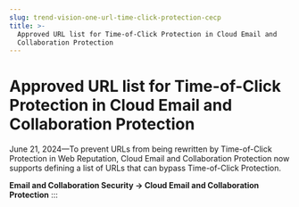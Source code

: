 ```yaml
---
slug: trend-vision-one-url-time-click-protection-cecp
title: >-
  Approved URL list for Time-of-Click Protection in Cloud Email and
  Collaboration Protection
---
```

# Approved URL list for Time-of-Click Protection in Cloud Email and Collaboration Protection

June 21, 2024—To prevent URLs from being rewritten by Time-of-Click Protection in Web Reputation, Cloud Email and Collaboration Protection now supports defining a list of URLs that can bypass Time-of-Click Protection.

**Email and Collaboration Security → Cloud Email and Collaboration Protection**
:::
